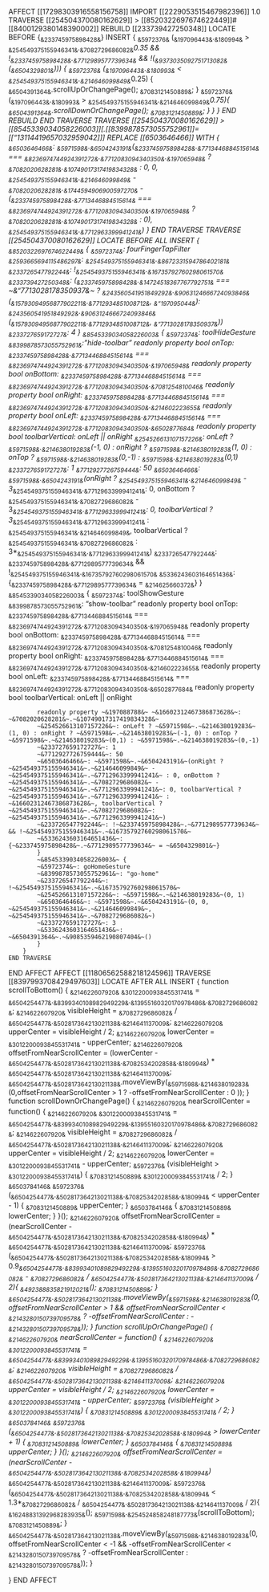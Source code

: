 AFFECT [[17298303916558156758]]
IMPORT [[2229053515467982396]] 1.0
TRAVERSE [[254504370080162629]] > [[8520322697674622449]]#[[8400129380148390002]] 
    REBUILD [[233739427250348]] 
        LOCATE BEFORE {~&233745975898428&~}
            INSERT {
                ~&5972376&~ (~&197096443&~.~&180994&~ > ~&254549375155946341&~.~&7082729686082&~*0.35 && !~&233745975898428&~.~&7712989577739634&~ && !(~&9373035092751713082&~(~&6504329801&~))) {
                    ~&5972376&~ (~&197096443&~.~&180993&~ < ~&254549375155946341&~.~&214646099849&~*0.25) {
                        ~&6504391364&~.scrollUpOrChangePage();
                        ~&7083121450889&~;
                    }
                    ~&5972376&~ (~&197096443&~.~&180993&~ > ~&254549375155946341&~.~&214646099849&~*0.75){
                        ~&6504391364&~.scrollDownOrChangePage();
                        ~&7083121450889&~;
                    }
                }
            }
    END REBUILD
END TRAVERSE
TRAVERSE [[254504370080162629]] > [[8545339034058226003]][.[[8399878573055752961]]=[["13114419657032959042]]]
	REPLACE [[6503646466]] WITH {
		~&6503646466&~: ~&5971598&~.~&6504243191&~(~&233745975898428&~.~&7713446884515614&~ === ~&8236974744924391272&~.~&7712083094340350&~.~&197065948&~ ? ~&7082020628281&~.~&10749017317419834328&~ : 0, 0, ~&254549375155946341&~.~&214646099849&~ - ~&7082020628281&~.~&1744594906900597270&~ - (~&233745975898428&~.~&7713446884515614&~ === ~&8236974744924391272&~.~&7712083094340350&~.~&197065948&~ ? ~&7082020628281&~.~&10749017317419834328&~ : 0), ~&254549375155946341&~.~&7712963399941241&~)
	}
END TRAVERSE
        TRAVERSE [[254504370080162629]]
  		LOCATE BEFORE ALL
		INSERT {
		    ~&8520322697674622449&~ {
			~&5972374&~: fourFingerTapFilter
			~&2593665694115486297&~: ~&254549375155946341&~.~&8672331594786402181&~
			~&233726547792244&~: !~&254549375155946341&~.~&16735792760298061570&~ 
			~&233739427250348&~: (~&233745975898428&~.~&14724518367767792751&~ === ~&"7713028178350937&~ ? ~&243560541951849292&~.~&9063124666724093846&~(~&15793094956877902211&~.~&7712934851008712&~, ~&"197095044&~): ~&243560541951849292&~.~&9063124666724093846&~(~&15793094956877902211&~.~&7712934851008712&~, ~&"7713028178350937&~)) 
			~&233727659172727&~: 4
		    }
		    ~&8545339034058226003&~ {
			~&5972374&~: toolHideGesture
			~&8399878573055752961&~: "hide-toolbar"
			readonly property bool onTop: ~&233745975898428&~.~&7713446884515614&~ === ~&8236974744924391272&~.~&7712083094340350&~.~&197065948&~
			readonly property bool onBottom: ~&233745975898428&~.~&7713446884515614&~ === ~&8236974744924391272&~.~&7712083094340350&~.~&7081254810046&~
			readonly property bool onRight: ~&233745975898428&~.~&7713446884515614&~ === ~&8236974744924391272&~.~&7712083094340350&~.~&214602223655&~
			readonly property bool onLeft: ~&233745975898428&~.~&7713446884515614&~ === ~&8236974744924391272&~.~&7712083094340350&~.~&6502877684&~
			readonly property bool toolbarVertical: onLeft || onRight
			~&254526613107157226&~: onLeft ? ~&5971598&~.~&214638019283&~(-1, 0) : onRight ? ~&5971598&~.~&214638019283&~(1, 0) : onTop ? ~&5971598&~.~&214638019283&~(0,-1) : ~&5971598&~.~&214638019283&~(0,1)
			~&233727659172727&~: 1
			~&7712927726759444&~: 50
			~&6503646466&~: ~&5971598&~.~&6504243191&~(onRight ? ~&254549375155946341&~.~&214646099849&~ - 3*~&254549375155946341&~.~&7712963399941241&~: 0, onBottom ? ~&254549375155946341&~.~&7082729686082&~ - 3*~&254549375155946341&~.~&7712963399941241&~: 0, toolbarVertical ? 3*~&254549375155946341&~.~&7712963399941241&~ : ~&254549375155946341&~.~&214646099849&~, toolbarVertical ? ~&254549375155946341&~.~&7082729686082&~ : 3*~&254549375155946341&~.~&7712963399941241&~)
			~&233726547792244&~: ~&233745975898428&~.~&7712989577739634&~ && !~&254549375155946341&~.~&16735792760298061570&~
			~&5336243603164651436&~: {~&233745975898428&~.~&7712989577739634&~ = ~&214625660372&~}
		    }
		    ~&8545339034058226003&~ {
			~&5972374&~: toolShowGesture
			~&8399878573055752961&~: "show-toolbar"
			readonly property bool onTop: ~&233745975898428&~.~&7713446884515614&~ === ~&8236974744924391272&~.~&7712083094340350&~.~&197065948&~
			readonly property bool onBottom: ~&233745975898428&~.~&7713446884515614&~ === ~&8236974744924391272&~.~&7712083094340350&~.~&7081254810046&~
			readonly property bool onRight: ~&233745975898428&~.~&7713446884515614&~ === ~&8236974744924391272&~.~&7712083094340350&~.~&214602223655&~
			readonly property bool onLeft: ~&233745975898428&~.~&7713446884515614&~ === ~&8236974744924391272&~.~&7712083094340350&~.~&6502877684&~
			readonly property bool toolbarVertical: onLeft || onRight

			readonly property ~&197088788&~ ~&16602312467386873628&~: ~&7082020628281&~.~&10749017317419834328&~
			~&254526613107157226&~: onLeft ? ~&5971598&~.~&214638019283&~(1, 0) : onRight ? ~&5971598&~.~&214638019283&~(-1, 0) : onTop ? ~&5971598&~.~&214638019283&~(0,1) : ~&5971598&~.~&214638019283&~(0,-1)
			~&233727659172727&~: 1
			~&7712927726759444&~: 50
			~&6503646466&~: ~&5971598&~.~&6504243191&~(onRight ? ~&254549375155946341&~.~&214646099849&~ - ~&254549375155946341&~.~&7712963399941241&~ : 0, onBottom ? ~&254549375155946341&~.~&7082729686082&~ - ~&254549375155946341&~.~&7712963399941241&~: 0, toolbarVertical ? ~&254549375155946341&~.~&7712963399941241&~ : ~&16602312467386873628&~, toolbarVertical ? ~&254549375155946341&~.~&7082729686082&~: ~&254549375155946341&~.~&7712963399941241&~)
			~&233726547792244&~: !~&233745975898428&~.~&7712989577739634&~ && !~&254549375155946341&~.~&16735792760298061570&~
			~&5336243603164651436&~: {~&233745975898428&~.~&7712989577739634&~ = ~&6504329801&~}
		    }
		    ~&8545339034058226003&~ {
			~&5972374&~: goHomeGesture
			~&8399878573055752961&~: "go-home"
			~&233726547792244&~: !~&254549375155946341&~.~&16735792760298061570&~
			~&254526613107157226&~: ~&5971598&~.~&214638019283&~(0, 1)
			~&6503646466&~: ~&5971598&~.~&6504243191&~(0, 0, ~&254549375155946341&~.~&214646099849&~, ~&254549375155946341&~.~&7082729686082&~)
			~&233727659172727&~: 3
			~&5336243603164651436&~: ~&6504391364&~.~&9085359462190807404&~()
		    }
		}
	END TRAVERSE
END AFFECT
AFFECT [[11806562588218124596]]
	TRAVERSE [[8397993708429497603]]
		LOCATE AFTER ALL
			INSERT {
function scrollToBottom() {
    ~&214622607920&~ ~&3012200093845531741&~ = ~&6504254477&~.~&8399340108982949229&~.~&13955160320170978486&~.~&7082729686082&~;
    ~&214622607920&~ visibleHeight = ~&7082729686082&~ / ~&6504254477&~.~&502817364213021138&~.~&214641137009&~;
    ~&214622607920&~ upperCenter = visibleHeight / 2;
    ~&214622607920&~ lowerCenter = ~&3012200093845531741&~ - upperCenter;
    ~&214622607920&~ offsetFromNearScrollCenter = (lowerCenter - ~&6504254477&~.~&502817364213021138&~.~&7082534202858&~.~&180994&~) * ~&6504254477&~.~&502817364213021138&~.~&214641137009&~;
    ~&6504254477&~.~&502817364213021138&~.moveViewBy(~&5971598&~.~&214638019283&~(0,offsetFromNearScrollCenter > 1 ? -offsetFromNearScrollCenter : 0 ));
}
function scrollDownOrChangePage() {
    ~&214622607920&~ nearScrollCenter = function() {
        ~&214622607920&~ ~&3012200093845531741&~ = ~&6504254477&~.~&8399340108982949229&~.~&13955160320170978486&~.~&7082729686082&~;
        ~&214622607920&~ visibleHeight = ~&7082729686082&~ / ~&6504254477&~.~&502817364213021138&~.~&214641137009&~;
        ~&214622607920&~ upperCenter = visibleHeight / 2;
        ~&214622607920&~ lowerCenter = ~&3012200093845531741&~ - upperCenter;
        ~&5972376&~ (visibleHeight > ~&3012200093845531741&~) {
            ~&7083121450889&~ ~&3012200093845531741&~ / 2;
        } ~&6503784146&~ ~&5972376&~ (~&6504254477&~.~&502817364213021138&~.~&7082534202858&~.~&180994&~ < upperCenter - 1) {
            ~&7083121450889&~ upperCenter;
        } ~&6503784146&~ {
            ~&7083121450889&~ lowerCenter;
        }
    }();
    ~&214622607920&~ offsetFromNearScrollCenter = (nearScrollCenter - ~&6504254477&~.~&502817364213021138&~.~&7082534202858&~.~&180994&~) * ~&6504254477&~.~&502817364213021138&~.~&214641137009&~;
    ~&5972376&~(~&6504254477&~.~&502817364213021138&~.~&7082534202858&~.~&180994&~ > 0.9*~&6504254477&~.~&8399340108982949229&~.~&13955160320170978486&~.~&7082729686082&~ - ~&7082729686082&~ / ~&6504254477&~.~&502817364213021138&~.~&214641137009&~ / 2){
        ~&492388835821912021&~();
        ~&7083121450889&~;
    }
    ~&6504254477&~.~&502817364213021138&~.moveViewBy(~&5971598&~.~&214638019283&~(0, offsetFromNearScrollCenter > 1 && offsetFromNearScrollCenter < ~&2143280150739709578&~ ? -offsetFromNearScrollCenter : -~&2143280150739709578&~));
}
function scrollUpOrChangePage() {
    ~&214622607920&~ nearScrollCenter = function() {
        ~&214622607920&~ ~&3012200093845531741&~ = ~&6504254477&~.~&8399340108982949229&~.~&13955160320170978486&~.~&7082729686082&~;
        ~&214622607920&~ visibleHeight = ~&7082729686082&~ / ~&6504254477&~.~&502817364213021138&~.~&214641137009&~;
        ~&214622607920&~ upperCenter = visibleHeight / 2;
        ~&214622607920&~ lowerCenter = ~&3012200093845531741&~ - upperCenter;
        ~&5972376&~ (visibleHeight > ~&3012200093845531741&~) {
            ~&7083121450889&~ ~&3012200093845531741&~ / 2;
        } ~&6503784146&~ ~&5972376&~ (~&6504254477&~.~&502817364213021138&~.~&7082534202858&~.~&180994&~ > lowerCenter + 1) {
            ~&7083121450889&~ lowerCenter;
        } ~&6503784146&~ {
            ~&7083121450889&~ upperCenter;
        }
    }();
    ~&214622607920&~ offsetFromNearScrollCenter = (nearScrollCenter - ~&6504254477&~.~&502817364213021138&~.~&7082534202858&~.~&180994&~) * ~&6504254477&~.~&502817364213021138&~.~&214641137009&~;
        ~&5972376&~(~&6504254477&~.~&502817364213021138&~.~&7082534202858&~.~&180994&~ < 1.3*~&7082729686082&~ / ~&6504254477&~.~&502817364213021138&~.~&214641137009&~ / 2){
    ~&16248831392968283935&~();
~&5971598&~.~&254524858248187773&~(scrollToBottom);
    ~&7083121450889&~;
}
    ~&6504254477&~.~&502817364213021138&~.moveViewBy(~&5971598&~.~&214638019283&~(0, offsetFromNearScrollCenter < -1 && -offsetFromNearScrollCenter < ~&2143280150739709578&~ ? -offsetFromNearScrollCenter : ~&2143280150739709578&~));
}

}
END AFFECT
